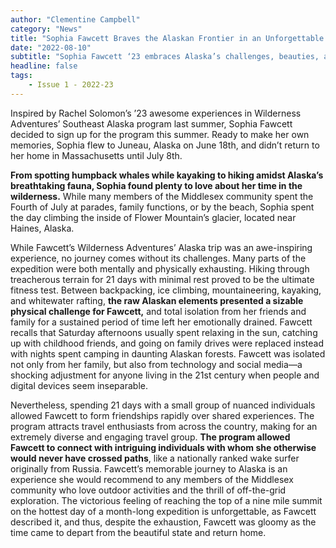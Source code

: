 ```yaml
---
author: "Clementine Campbell"
category: "News"
title: "Sophia Fawcett Braves the Alaskan Frontier in an Unforgettable Adventure"
date: "2022-08-10"
subtitle: "Sophia Fawcett ‘23 embraces Alaska’s challenges, beauties, and everything in between."
headline: false
tags:
    - Issue 1 - 2022-23
---
```


Inspired by Rachel Solomon’s ’23 awesome experiences in Wilderness Adventures’ Southeast Alaska program last summer, Sophia Fawcett decided to sign up for the program this summer. Ready to make her own memories, Sophia flew to Juneau, Alaska on June 18th, and didn’t return to her home in Massachusetts until July 8th. 

**From spotting humpback whales while kayaking to hiking amidst Alaska’s breathtaking fauna, Sophia found plenty to love about her time in the wilderness.** While many members of the Middlesex community spent the Fourth of July at parades, family functions, or by the beach, Sophia spent the day climbing the inside of Flower Mountain’s glacier, located near Haines, Alaska. 

While Fawcett’s Wilderness Adventures’ Alaska trip was an awe-inspiring experience, no journey comes without its challenges. Many parts of the expedition were both mentally and physically exhausting. Hiking through treacherous terrain for 21 days with minimal rest proved to be the ultimate fitness test. Between backpacking, ice climbing, mountaineering, kayaking, and whitewater rafting, **the raw Alaskan elements presented a sizable physical challenge for Fawcett,** and total isolation from her friends and family for a sustained period of time left her emotionally drained. Fawcett recalls that Saturday afternoons usually spent relaxing in the sun, catching up with childhood friends, and going on family drives were replaced instead with nights spent camping in daunting Alaskan forests. Fawcett was isolated not only from her family, but also from technology and social media—a shocking adjustment for anyone living in the 21st century when people and digital devices seem inseparable.

Nevertheless, spending 21 days with a small group of nuanced individuals allowed Fawcett to form friendships rapidly over shared experiences. The program attracts travel enthusiasts from across the country, making for an extremely diverse and engaging travel group. **The program allowed Fawcett to connect with intriguing individuals with whom she otherwise would never have crossed paths**, like a nationally ranked wake surfer originally from Russia. Fawcett’s memorable journey to Alaska is an experience she would recommend to any members of the Middlesex community who love outdoor activities and the thrill of off-the-grid exploration. The victorious feeling of reaching the top of a nine mile summit on the hottest day of a month-long expedition is unforgettable, as Fawcett described it, and thus, despite the exhaustion, Fawcett was gloomy as the time came to depart from the beautiful state and return home. 